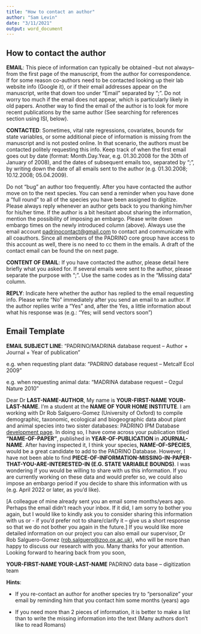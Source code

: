 ```yaml
---
title: "How to contact an author"
author: "Sam Levin"
date: "3/11/2021"
output: word_document
---
```

## How to contact the author

**EMAIL**: This piece of information can typically be obtained –but not always– from the first page of the manuscript, from the author for correspondence. If for some reason co-authors need to be contacted looking up their lab website info (Google it), or if their email addresses appear on the manuscript, write that down too under “Email” separated by “;”. Do not worry too much if the email does not appear, which is particularly likely in old papers. Another way to find the email of the author is to look for more recent publications by the same author (See searching for references section using ISI, below).

**CONTACTED**: Sometimes, vital rate regressions, covariates, bounds for state variables, or some additional piece of information is missing from the manuscript and is not posted online. In that scenario, the authors must be contacted politely requesting this info. Keep track of when the first email goes out by date (format: Month.Day.Year, e.g. 01.30.2008 for the 30th of January of 2008), and the dates of subsequent emails too, separated by “;”, by writing down the date of all emails sent to the author (e.g. 01.30.2008; 10.12.2008; 05.04.2009). 

Do not “bug” an author too frequently. After you have contacted the author move on to the next species. You can send a reminder when you have done a “full round” to all of the species you have been assigned to digitize. Please always reply whenever an author gets back to you thanking him/her for his/her time. If the author is a bit hesitant about sharing the information, mention the possibility of imposing an embargo. Please write down embargo times on the newly introduced column (above).
Always use the email account <padrinocontact@gmail.com> to contact and communicate with all coauthors. Since all members of the PADRINO core group have access to this account as well, there is no need to cc them in the emails.
A draft of the contact email can be found the on next page.

**CONTENT OF EMAIL**: If you have contacted the author, please detail here briefly what you asked for. If several emails were sent to the author, please separate the purpose with “;”. Use the same codes as in the “Missing data” column.

**REPLY**: Indicate here whether the author has replied to the email requesting info. Please write “No” immediately after you send an email to an author. If the author replies write a “Yes” and, after the Yes, a little information about what his response was (e.g.: “Yes; will send vectors soon”)

## Email  Template

**EMAIL SUBJECT LINE**: “PADRINO/MADRINA database request – Author + Journal + Year of publication”

e.g. when requesting plant data: “PADRINO database request – Metcalf Ecol 2009”

e.g. when requesting animal data: “MADRINA database request – Ozgul Nature 2010”



Dear Dr **LAST-NAME-AUTHOR**,
My name is **YOUR-FIRST-NAME YOUR-LAST-NAME**. I’m a student at the **NAME OF YOUR HOME INSTITUTE**. I am working with Dr Rob Salguero-Gomez (University of Oxford) to compile demographic, taxonomic, ecological and biogeographic data about plant and animal species into two sister databases: PADRINO IPM Database [development page](https://github.com/levisc8/Padrino). In doing so, I have come across your publication titled **“NAME-OF-PAPER”**, published in **YEAR-OF-PUBLICATION** in **JOURNAL-NAME**. After having inspected it, I think your species, **NAME-OF-SPECIES**, would be a great candidate to add to the PADRINO Database. However, I have not been able to find **PIECE-OF-INFORMATION-MISSING-IN-PAPER-THAT-YOU-ARE-INTERESTED-IN (E.G. STATE VARIABLE BOUNDS)**. I was wondering if you would be willing to share with us this information. If you are currently working on these data and would prefer so, we could also impose an embargo period if you decide to share this information with us (e.g. April 2022 or later, as you’d like).

[A colleague of mine already sent you an email some months/years ago. Perhaps the email didn’t reach your inbox. If it did, I am sorry to bother you again, but I would like to kindly ask you to consider sharing this information with us or  - if you’d prefer not to share/clarify it – give us a short response so that we do not bother you again in the future.]
If you would like more detailed information on our project you can also email our supervisor, Dr Rob Salguero-Gomez (<rob.salguero@zoo.ox.ac.uk>), who will be more than happy to discuss our research with you. Many thanks for your attention. Looking forward to hearing back from you soon,

**YOUR-FIRST-NAME YOUR-LAST-NAME**
PADRINO data base – digitization team

**Hints**:

-	If you re-contact an author for another species try to “personalize” your email by reminding him that you contact him some months (years) ago

-	If you need more than 2 pieces of information, it is better to make a list than to write the missing information into the text (Many authors don’t like to read Romans)
